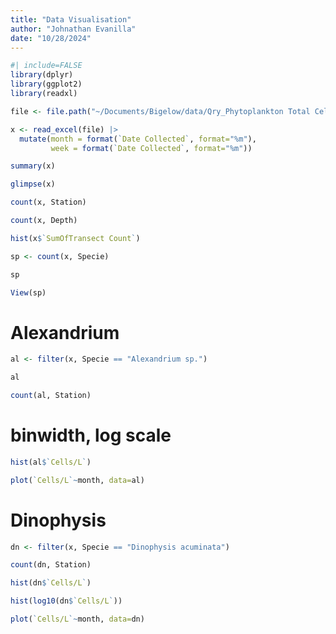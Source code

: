 ```yaml
---
title: "Data Visualisation"
author: "Johnathan Evanilla"
date: "10/28/2024"
---
```


```r
#| include=FALSE
library(dplyr)
library(ggplot2)
library(readxl)
```

```r
file <- file.path("~/Documents/Bigelow/data/Qry_Phytoplankton Total Cell_L DATA.XLSX")
```


```r
x <- read_excel(file) |>
  mutate(month = format(`Date Collected`, format="%m"),
         week = format(`Date Collected`, format="%m"))
```


```r
summary(x)
```

```r
glimpse(x)
```


```r
count(x, Station)
```

```r
count(x, Depth)
```

```r
hist(x$`SumOfTransect Count`)
```


```r
sp <- count(x, Specie)

sp
```

```r
View(sp)
```


# Alexandrium 

```r
al <- filter(x, Specie == "Alexandrium sp.")
```


```r
al
```

```r
count(al, Station)
```

# binwidth, log scale

```r
hist(al$`Cells/L`)
```


```r
plot(`Cells/L`~month, data=al)
```

# Dinophysis

```r
dn <- filter(x, Specie == "Dinophysis acuminata")
```

```r
count(dn, Station)
```

```r
hist(dn$`Cells/L`)
```

```r
hist(log10(dn$`Cells/L`))
```

```r
plot(`Cells/L`~month, data=dn)
```

